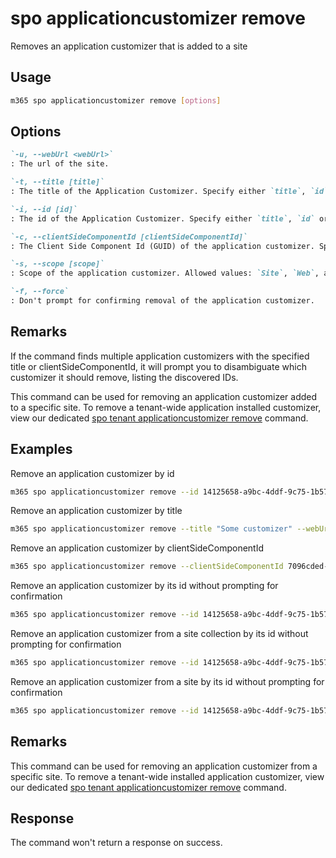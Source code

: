 
# spo applicationcustomizer remove

Removes an application customizer that is added to a site

## Usage

```sh
m365 spo applicationcustomizer remove [options]
```

## Options

```md definition-list
`-u, --webUrl <webUrl>`
: The url of the site.

`-t, --title [title]`
: The title of the Application Customizer. Specify either `title`, `id` or `clientSideComponentId`.

`-i, --id [id]`
: The id of the Application Customizer. Specify either `title`, `id` or `clientSideComponentId`.

`-c, --clientSideComponentId [clientSideComponentId]`
: The Client Side Component Id (GUID) of the application customizer. Specify either `title`, `id` or `clientSideComponentId`.

`-s, --scope [scope]`
: Scope of the application customizer. Allowed values: `Site`, `Web`, and `All`. Defaults to `All`.

`-f, --force`
: Don't prompt for confirming removal of the application customizer.
```

<Global />

## Remarks

If the command finds multiple application customizers with the specified title or clientSideComponentId, it will prompt you to disambiguate which customizer it should remove, listing the discovered IDs.

This command can be used for removing an application customizer added to a specific site. To remove a tenant-wide application installed customizer, view our dedicated [spo tenant applicationcustomizer remove](../tenant/tenant-applicationcustomizer-remove.mdx) command.

## Examples

Remove an application customizer by id

```sh
m365 spo applicationcustomizer remove --id 14125658-a9bc-4ddf-9c75-1b5767c9a337 --webUrl https://contoso.sharepoint.com/sites/sales
```

Remove an application customizer by title

```sh
m365 spo applicationcustomizer remove --title "Some customizer" --webUrl https://contoso.sharepoint.com/sites/sales
```

Remove an application customizer by clientSideComponentId

```sh
m365 spo applicationcustomizer remove --clientSideComponentId 7096cded-b83d-4eab-96f0-df477ed7c0bc --webUrl https://contoso.sharepoint.com/sites/sales
```

Remove an application customizer by its id without prompting for confirmation

```sh
m365 spo applicationcustomizer remove --id 14125658-a9bc-4ddf-9c75-1b5767c9a337 --webUrl https://contoso.sharepoint.com/sites/sales --force
```

Remove an application customizer from a site collection by its id without prompting for confirmation

```sh
m365 spo applicationcustomizer remove --id 14125658-a9bc-4ddf-9c75-1b5767c9a337 --webUrl https://contoso.sharepoint.com/sites/sales --force --scope Site
```

Remove an application customizer from a site by its id without prompting for confirmation

```sh
m365 spo applicationcustomizer remove --id 14125658-a9bc-4ddf-9c75-1b5767c9a337 --webUrl https://contoso.sharepoint.com/sites/sales --force --scope Web
```

## Remarks

This command can be used for removing an application customizer from a specific site. To remove a tenant-wide installed application customizer, view our dedicated [spo tenant applicationcustomizer remove](../tenant/tenant-applicationcustomizer-remove.mdx) command.

## Response

The command won't return a response on success.
